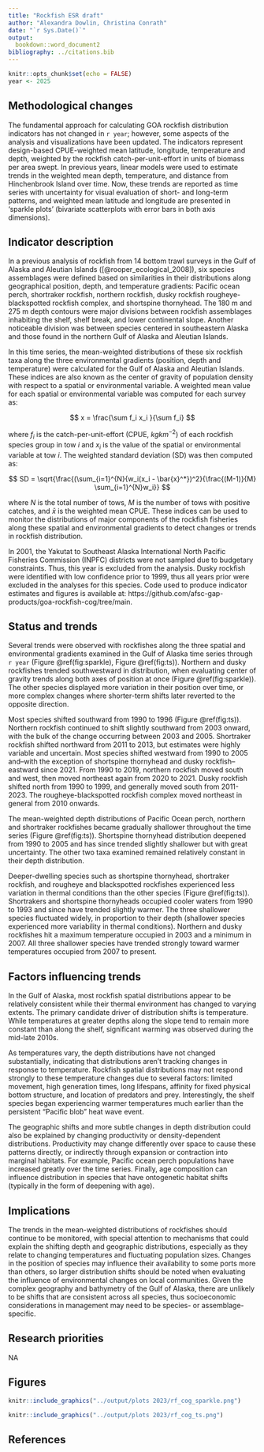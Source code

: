 ```yaml
---
title: "Rockfish ESR draft"
author: "Alexandra Dowlin, Christina Conrath"
date: "`r Sys.Date()`"
output: 
  bookdown::word_document2
bibliography: ../citations.bib
---
```


```r
knitr::opts_chunk$set(echo = FALSE)
year <- 2025
```

## Methodological changes
The fundamental approach for calculating GOA rockfish distribution indicators has not changed in `r year`; however, some aspects of the analysis and visualizations have been updated. The indicators represent design-based CPUE-weighted mean latitude, longitude, temperature and depth, weighted by the rockfish catch-per-unit-effort in units of biomass per area swept. In previous years, linear models were used to estimate trends in the weighted mean depth, temperature, and distance from Hinchenbrook Island over time. Now, these trends are reported as time series with uncertainty for visual evaluation of short- and long-term patterns, and weighted mean latitude and longitude are presented in ‘sparkle plots’ (bivariate scatterplots with error bars in both axis dimensions). 

## Indicator description
In a previous analysis of rockfish from 14 bottom trawl surveys in the Gulf of Alaska and Aleutian Islands ([@rooper_ecological_2008]), six species assemblages were defined based on similarities in their distributions along geographical position, depth, and temperature gradients: Pacific ocean perch, shortraker rockfish, northern rockfish, dusky rockfish  rougheye-blackspotted rockfish complex, and shortspine thornyhead. The 180 m and 275 m depth contours were major divisions between rockfish assemblages inhabiting the shelf, shelf break, and lower continental slope. Another noticeable division was between species centered in southeastern Alaska and those found in the northern Gulf of Alaska and Aleutian Islands.

In this time series, the mean-weighted distributions of these six rockfish taxa along the three environmental gradients (position, depth and temperature) were calculated for the Gulf of Alaska and Aleutian Islands. These indices are also known as the center of gravity of population density with respect to a spatial or environmental variable. A weighted mean value for each spatial or environmental variable was computed for each survey as:

$$
x = \frac{\sum f_i x_i }{\sum f_i}
$$

where $f_i$ is the catch-per-unit-effort (CPUE, $kg km^{-2}$) of each rockfish species group in tow $i$ and $x_i$ is the value of the spatial or environmental variable at tow $i$. The weighted standard deviation (SD) was then computed as:

$$
SD = \sqrt{\frac{(\sum_{i=1}^{N}{w_i(x_i - \bar{x}^*})^2}{\frac{(M-1)}{M} \sum_{i=1}^{N}w_i}} 
$$

where $N$ is the total number of tows, $M$ is the number of tows with positive catches, and $\bar x$ is the weighted mean CPUE. These indices can be used to monitor the distributions of major components of the rockfish fisheries along these spatial and environmental gradients to detect changes or trends in rockfish distribution. 

In 2001, the Yakutat to Southeast Alaska International North Pacific Fisheries Commission (INPFC) districts were not sampled due to budgetary constraints. Thus, this year is excluded from the analysis. Dusky rockfish were identified with low confidence prior to 1999, thus all years prior were excluded in the analyses for this species. Code used to produce indicator estimates and figures is available at: https://github.com/afsc-gap-products/goa-rockfish-cog/tree/main.

## Status and trends
Several trends were observed with rockfishes along the three spatial and environmental gradients examined in the Gulf of Alaska time series through `r year` (Figure \@ref(fig:sparkle), Figure \@ref(fig:ts)). Northern and dusky rockfishes trended southwestward in distribution, when evaluating center of gravity trends along both axes of position at once (Figure \@ref(fig:sparkle)). The other species displayed more variation in their position over time, or more complex changes where shorter-term shifts later reverted to the opposite direction.

Most species shifted southward from 1990 to 1996 (Figure \@ref(fig:ts)). Northern rockfish continued to shift slightly southward from 2003 onward, with the bulk of the change occurring between 2003 and 2005. Shortraker rockfish shifted northward from 2011 to 2013, but estimates were highly variable and uncertain. Most species shifted westward from 1990 to 2005 and--with the exception of shortspine thornyhead and dusky rockfish--eastward since 2021. From 1990 to 2019, northern rockfish moved south and west, then moved northeast again from 2020 to 2021. Dusky rockfish shifted north from 1990 to 1999, and generally moved south from 2011-2023. The rougheye-blackspotted rockfish complex moved northeast in general from 2010 onwards.

The mean-weighted depth distributions of Pacific Ocean perch, northern and shortraker rockfishes became gradually shallower throughout the time series (Figure \@ref(fig:ts)). Shortspine thornyhead distribution deepened from 1990 to 2005 and has since trended slightly shallower but with great uncertainty. The other two  taxa examined remained relatively constant in their depth distribution.

Deeper-dwelling species such as shortspine thornyhead, shortraker rockfish, and rougheye and blackspotted rockfishes experienced less variation in thermal conditions than the other species (Figure \@ref(fig:ts)). Shortrakers and shortspine thornyheads occupied cooler waters from 1990 to 1993 and since have trended slightly warmer. The three shallower species fluctuated widely, in proportion to their depth (shallower species experienced more variability in thermal conditions). Northern and dusky rockfishes hit a maximum temperature occupied in 2003 and a minimum in 2007. All three shallower species have trended strongly toward warmer temperatures occupied from 2007 to present.


## Factors influencing trends

In the Gulf of Alaska, most rockfish spatial distributions appear to be relatively consistent  while their thermal environment has changed to varying extents. The primary candidate driver of distribution shifts is temperature. While temperatures at greater depths along the slope tend to remain more constant than along the shelf, significant warming was observed during the mid-late 2010s. 

As temperatures vary, the depth distributions have not changed substantially, indicating that distributions aren’t tracking changes in response to temperature. Rockfish spatial distributions may not respond strongly to these temperature changes due to several factors: limited movement, high generation times, long lifespans, affinity for fixed physical bottom structure, and location of predators and prey. Interestingly, the shelf species began experiencing warmer temperatures much earlier than the persistent “Pacific blob” heat wave event.

The geographic shifts and more subtle changes in depth distribution could also be explained by changing productivity or density-dependent distributions. Productivity may change differently over space to cause these patterns directly, or indirectly through expansion or contraction into marginal habitats. For example, Pacific ocean perch populations have increased greatly over the time series. Finally, age composition can influence distribution in species that have ontogenetic habitat shifts (typically in the form of deepening with age).

## Implications

The trends in the mean-weighted distributions of rockfishes should continue to be monitored, with special attention to mechanisms that could explain the shifting depth and geographic distributions, especially as they relate to changing temperatures and fluctuating population sizes. Changes in the position of species may influence their availability to some ports more than others, so larger distribution shifts should be noted when evaluating the influence of environmental changes on local communities. Given the complex geography and bathymetry of the Gulf of Alaska, there are unlikely to be shifts that are consistent across all species, thus socioeconomic considerations in management may need to be species- or assemblage-specific.

## Research priorities
NA

## Figures

```r
knitr::include_graphics("../output/plots 2023/rf_cog_sparkle.png")
```


```r
knitr::include_graphics("../output/plots 2023/rf_cog_ts.png")
```



## References
